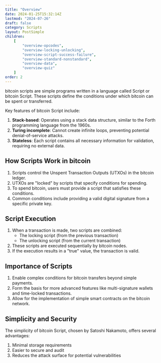 ```yaml
---
title: "Overview"
date: 2024-01-25T15:32:14Z
lastmod: "2024-07-26"
draft: false
category: Scripts
layout: PostSimple
children:
    [
        "overview-opcodes",
        "overview-locking-unlocking",
        "overview-script-success-failure",
        "overview-standard-nonstandard",
        "overview-data",
        "overview-quiz"
    ]
order: 2
---
```


bitcoin scripts are simple programs written in a language called Script or bitcoin Script. These scripts define the conditions under which bitcoin can be spent or transferred.

Key features of bitcoin Script include:

1. **Stack-based**: Operates using a stack data structure, similar to the Forth programming language from the 1960s.
2. **Turing incomplete**: Cannot create infinite loops, preventing potential denial-of-service attacks.
3. **Stateless**: Each script contains all necessary information for validation, requiring no external data.

## How Scripts Work in bitcoin

1. Scripts control the Unspent Transaction Outputs (UTXOs) in the bitcoin ledger.
2. UTXOs are "locked" by scripts that specify conditions for spending.
3. To spend bitcoin, users must provide a script that satisfies these conditions.
4. Common conditions include providing a valid digital signature from a specific private key.

## Script Execution

1. When a transaction is made, two scripts are combined:
    - The locking script (from the previous transaction)
    - The unlocking script (from the current transaction)
2. These scripts are executed sequentially by bitcoin nodes.
3. If the execution results in a "true" value, the transaction is valid.

## Importance of Scripts

1. Enable complex conditions for bitcoin transfers beyond simple payments.
2. Form the basis for more advanced features like multi-signature wallets and time-locked transactions.
3. Allow for the implementation of simple smart contracts on the bitcoin network.

## Simplicity and Security

The simplicity of bitcoin Script, chosen by Satoshi Nakamoto, offers several advantages:

1. Minimal storage requirements
2. Easier to secure and audit
3. Reduces the attack surface for potential vulnerabilities
